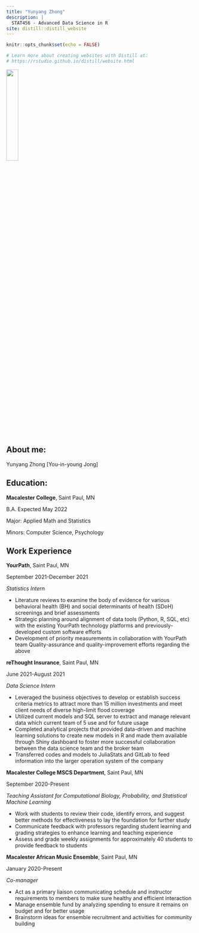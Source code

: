 ```yaml
---
title: "Yunyang Zhong"
description: |
  STAT456 - Advanced Data Science in R
site: distill::distill_website
---
```


```r
knitr::opts_chunk$set(echo = FALSE)

# Learn more about creating websites with Distill at:
# https://rstudio.github.io/distill/website.html

```

![](yunyangzhong.jpg){height=25%, width=25%}

## About me:

Yunyang Zhong [You-in-young Jong]

## Education:

**Macalester College**, Saint Paul, MN

B.A. Expected May 2022

Major: Applied Math and Statistics

Minors: Computer Science, Psychology

## Work Experience

**YourPath**, Saint Paul, MN

September 2021-December 2021

*Statistics Intern*

* Literature reviews to examine the body of evidence for various behavioral health (BH) and social determinants of health (SDoH) screenings and brief assessments
* Strategic planning around alignment of data tools (Python, R, SQL, etc) with the existing YourPath technology platforms and previously-developed custom software efforts
* Development of priority measurements in collaboration with YourPath team
Quality-assurance and quality-improvement efforts regarding the above

**reThought Insurance**, Saint Paul, MN 

June 2021-August 2021

*Data Science Intern*

* Leveraged the business objectives to develop or establish success criteria metrics to attract more than 15 million investments and meet client needs of diverse high-limit flood coverage
* Utilized current models and SQL server to extract and manage relevant data which current team of 5 use and for future usage
* Completed analytical projects that provided data-driven and machine learning solutions to create new models in R and made them available through Shiny dashboard to foster more successful collaboration between the data science team and the broker team
* Transferred codes and models to JuliaStats and GitLab to feed information into the larger operation system of the company

**Macalester College MSCS Department**, Saint Paul, MN

September 2020-Present

*Teaching Assistant for Computational Biology, Probability, and Statistical Machine Learning*

* Work with students to review their code, identify errors, and suggest better methods for effectiveness to lay the foundation for further study
* Communicate feedback with professors regarding student learning and grading strategies to enhance learning and teaching experience
* Assess and grade weekly assignments for approximately 40 students to provide feedback to students

**Macalester African Music Ensemble**, Saint Paul, MN

January 2020-Present

*Co-manager*

* Act as a primary liaison communicating schedule and instructor requirements to members to make sure healthy and efficient interaction
* Manage ensemble fund by analyzing spending to ensure it remains on budget and for better usage
* Brainstorm ideas for ensemble recruitment and activities for community building
